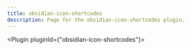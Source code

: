 ---
title: obsidian-icon-shortcodes
description: Page for the obsidian-icon-shortcodes plugin.
---


<Plugin pluginId={"obsidian-icon-shortcodes"}></Plugin>